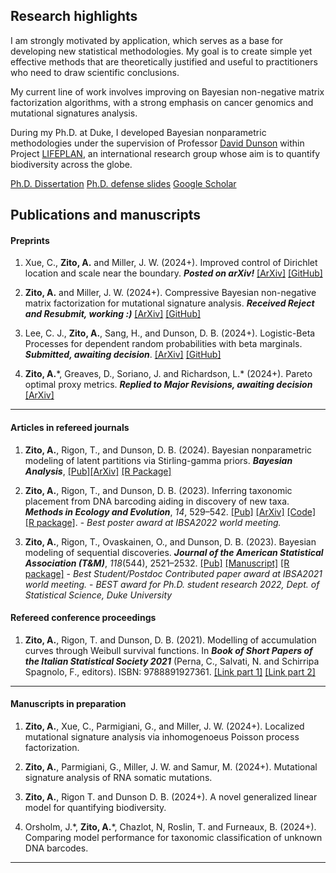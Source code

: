 ## Research highlights {.central}

I am strongly motivated by application, which serves as a base for developing new statistical methodologies. My goal is to create simple yet effective methods that are theoretically justified and useful to practitioners who need to draw scientific conclusions.

My current line of work involves improving on Bayesian non-negative matrix factorization algorithms, with a strong emphasis on cancer genomics and mutational signatures analysis.

During my Ph.D. at Duke, I developed Bayesian nonparametric methodologies under the supervision of Professor [David Dunson](https://scholar.google.co.uk/citations?user=KwEOawwAAAAJ&hl=en) within Project [LIFEPLAN](https://www.helsinki.fi/en/projects/lifeplan), an international research group whose aim is to quantify biodiversity across the globe.

[Ph.D. Dissertation](files/thesis_alezito.pdf){.btn .btn-outline-primary .btn role="button" data-toggle="tooltip" title="Dissertation"} [Ph.D. defense slides](files/defense_alezito.pdf){.btn .btn-outline-primary .btn role="button" data-toggle="tooltip" title="Defense slides"} [Google Scholar](https://scholar.google.com/citations?user=ciOk2IQAAAAJ&hl=en){.btn .btn-outline-primary .btn role="button" data-toggle="tooltip" title="Google scholar"}

## Publications and manuscripts {.central}

#### [Preprints]{.blue} {.central}

1.  Xue, C., **Zito, A.** and Miller, J. W. (2024+). Improved control of Dirichlet location and scale near the boundary. ***Posted on arXiv!*** [\[ArXiv\]]() [\[GitHub\]](https://github.com/casxue/ImprovedDirichlet)

1.  **Zito, A.** and Miller, J. W. (2024+). Compressive Bayesian non-negative matrix factorization for mutational signature analysis. ***Received Reject and Resubmit, working :)*** [\[ArXiv\]](https://arxiv.org/abs/2404.10974) [\[GitHub\]](https://github.com/alessandrozito/CompressiveNMF)

2.  Lee, C. J., **Zito, A.**, Sang, H., and Dunson, D. B. (2024+). Logistic-Beta Processes for dependent random probabilities with beta marginals. ***Submitted, awaiting decision***. [\[ArXiv\]](https://arxiv.org/pdf/2402.07048.pdf) [\[GitHub\]](https://github.com/changwoo-lee/logisticbeta-reproduce)

3. **Zito, A.**\*, Greaves, D., Soriano, J. and Richardson, L.\* (2024+). Pareto optimal proxy metrics. ***Replied to Major Revisions, awaiting decision*** [\[ArXiv\]](https://arxiv.org/pdf/2307.01000.pdf)

------------------------------------------------------------------------

#### [Articles in refereed journals]{.blue} {.central}

1.  **Zito, A.**, Rigon, T., and Dunson, D. B. (2024). Bayesian nonparametric modeling of latent partitions via Stirling-gamma priors. ***Bayesian Analysis***, [\[Pub\]](https://projecteuclid.org/journals/bayesian-analysis/advance-publication/Bayesian-Nonparametric-Modeling-of-Latent-Partitions-via-Stirling-Gamma-Priors/10.1214/24-BA1463.full)[\[ArXiv\]](https://arxiv.org/pdf/2306.02360.pdf) [\[R Package\]](https://github.com/alessandrozito/ConjugateDP)

2.  **Zito, A.**, Rigon, T., and Dunson, D. B. (2023). Inferring taxonomic placement from DNA barcoding aiding in discovery of new taxa. ***Methods in Ecology and Evolution***, *14*, 529--542. [\[Pub\]](https://doi.org/10.1111/2041-210X.14009) [\[ArXiv\]](https://arxiv.org/abs/2201.09782) [\[Code\]](https://doi.org/10.5281/zenodo.7150668) [\[R package\]](https://github.com/alessandrozito/BayesANT). - [*Best poster award at IBSA2022 world meeting.*]{.orange}

3.  **Zito, A.**, Rigon, T., Ovaskainen, O., and Dunson, D. B. (2023). Bayesian modeling of sequential discoveries. ***Journal of the American Statistical Association (T&M)***, *118*(544), 2521--2532. [\[Pub\]](https://doi.org/10.1080/01621459.2022.2060835) [\[Manuscript\]](https://drive.google.com/file/d/1pqPzylh3gu1NMkEY-vZwTJthd_pBPgAW/view) [\[R package\]](https://github.com/alessandrozito/BNPvegan) - [*Best Student/Postdoc Contributed paper award at IBSA2021 world meeting.*]{.orange} - [*BEST award for Ph.D. student research 2022, Dept. of Statistical Science, Duke University*]{.pink}

#### [Refereed conference proceedings]{.blue} {.central}

1.  **Zito, A.**, Rigon, T. and Dunson, D. B. (2021). Modelling of accumulation curves through Weibull survival functions. In ***Book of Short Papers of the Italian Statistical Society 2021*** (Perna, C., Salvati, N. and Schirripa Spagnolo, F., editors). ISBN: 9788891927361. [\[Link part 1\]](%22https://it.pearson.com/content/dam/region-core/italy/pearson-italy/pdf/Docenti/Universit%C3%A0/pearson-sis-book-2021-parte-1.pdf%22) [\[Link part 2\]](https://it.pearson.com/content/dam/region-core/italy/pearson-italy/pdf/Docenti/Universit%C3%A0/pearson-sis-book-2021-parte-2.pdf)

------------------------------------------------------------------------

#### [Manuscripts in preparation]{.darkred} {.central}

1.  **Zito, A.**, Xue, C., Parmigiani, G., and Miller, J. W. (2024+). Localized mutational signature analysis via inhomogenoeus Poisson process factorization.

2.  **Zito, A.**, Parmigiani, G., Miller, J. W. and Samur, M. (2024+). Mutational signature analysis of RNA somatic mutations.

3.  **Zito, A.**, Rigon T. and Dunson D. B. (2024+). A novel generalized linear model for quantifying biodiversity.

4.  Orsholm, J.\*, **Zito, A.**\*, Chazlot, N, Roslin, T. and Furneaux, B. (2024+). Comparing model performance for taxonomic classification of unknown DNA barcodes.



------------------------------------------------------------------------
